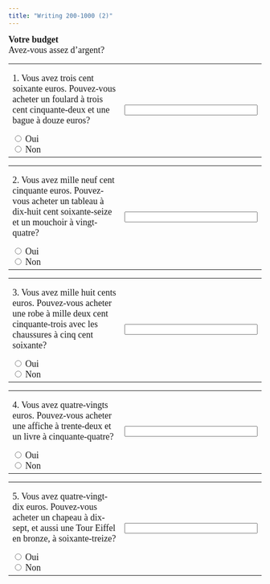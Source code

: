 ```yaml
---
title: "Writing 200-1000 (2)"
---
```

<p>  <font face="Garamond" size="4"><b>Votre budget</b> <br />Avez-vous assez d'argent?</font></p>

<form name=QUESTION action="" method=post>
        <p> 
        <table width="100%" border=0>
          <tbody> 
          <tr> 
            <td width="50%"> 
              <p><font face="Garamond" size="4">1. Vous avez trois cent soixante 
                euros. Pouvez-vous acheter un foulard &agrave; trois cent cinquante-deux 
                et une bague &agrave; douze euros?</font></p>
              <font face="Garamond" size="4"> 
              <input onClick=choice1(this.form) type=radio 
      value="Incorrect; le total est 364E." name=one>
              Oui<br>
              <input 
      onClick=choice1(this.form) type=radio value="Correct! Le total est 364E." 
      name=one>
              Non<br>
              </font>
            <td width="50%"> 
              <p> <font face="Garamond" size="4"> 
                <input size=30 name=feedback1>
                </font></p>
            </td>
          </tr>
          </tbody> 
        </table>
      </form>
      <p></p>
      <p></p>
      <p> 
      <form name=QUESTION action="" method=post>
        <p> 
        <table width="100%" border=0>
          <tbody> 
          <tr> 
            <td width="50%"> 
              <p><font face="Garamond" size="4">2. Vous avez mille neuf cent cinquante 
                euros. Pouvez-vous acheter un tableau &agrave; dix-huit cent soixante-seize 
                et un mouchoir &agrave; vingt-quatre?</font></p>
              <font face="Garamond" size="4"> 
              <input onClick=choice2(this.form) type=radio 
      value="Correct! Le total est 1900E." name=one>
              Oui<br>
              <input 
      onClick=choice2(this.form) type=radio 
      value="Incorrect; le total est 1900E." name=one>
              Non<br>
              </font>
            <td width="50%"> 
              <p> <font face="Garamond" size="4"> 
                <input size=30 name=feedback2>
                </font></p>
            </td>
          </tr>
          </tbody> 
        </table>
      </form>
      <p></p>
      <p></p>
      <p> 
      <form name=QUESTION action="" method=post>
        <p> 
        <table width="100%" border=0>
          <tbody> 
          <tr> 
            <td width="50%"> 
              <p><font face="Garamond" size="4">3. Vous avez mille huit cents 
                euros. Pouvez-vous acheter une robe à mille deux cent cinquante-trois 
                avec les chaussures &agrave; cinq cent soixante?</font></p>
              <font face="Garamond" size="4"> 
              <input onClick=choice3(this.form) type=radio 
      value="Incorrect; le total est 1813E." name=one>
              Oui<br>
              <input 
      onClick=choice3(this.form) type=radio value="Correct! Le total est 1813E." 
      name=one>
              Non<br>
              </font>
            <td width="50%"> 
              <p> <font face="Garamond" size="4"> 
                <input size=30 name=feedback3>
                </font></p>
            </td>
          </tr>
          </tbody> 
        </table>
      </form>
      <p></p>
      <p></p>
      <p> 
      <form name=QUESTION action="" method=post>
        <p> 
        <table width="100%" border=0>
          <tbody> 
          <tr> 
            <td width="50%"> 
              <p><font face="Garamond" size="4">4. Vous avez quatre-vingts euros. 
                Pouvez-vous acheter une affiche à trente-deux et un livre &agrave; 
                cinquante-quatre?</font></p>
              <font face="Garamond" size="4"> 
              <input onClick=choice4(this.form) type=radio 
      value="Incorrect; le total est 86E." name=one>
              Oui<br>
              <input 
      onClick=choice4(this.form) type=radio value="Correct! Le total est 86E." 
      name=one>
              Non<br>
              </font>
            <td width="50%"> 
              <p> <font face="Garamond" size="4"> 
                <input size=30 name=feedback4>
                </font></p>
            </td>
          </tr>
          </tbody> 
        </table>
      </form>
      <p></p>
      <p></p>
      <p> 
      <form name=QUESTION action="" method=post>
        <p> 
        <table width="100%" border=0>
          <tbody> 
          <tr> 
            <td width="50%"> 
              <p><font face="Garamond" size="4">5. Vous avez quatre-vingt-dix 
                euros. Pouvez-vous acheter un chapeau à dix-sept, et aussi une 
                Tour Eiffel en bronze, &agrave; soixante-treize?</font></p>
              <font face="Garamond" size="4"> 
              <input onClick=choice5(this.form) type=radio 
      value="Correct! Le total est 90E." name=one>
              Oui<br>
              <input 
      onClick=choice5(this.form) type=radio value="Incorrect! Le total est 90E." 
      name=one>
              Non<br>
              </font>
            <td width="50%"> 
              <p> <font face="Garamond" size="4"> 
                <input size=30 name=feedback5>
                </font></p>
            </td>
          </tr>
          </tbody> 
        </table>
      </form>

<SCRIPT language=JavaScript><!--
//  Creation interface, JavaScripts, and Perl Scripts by Dan Beeby.
//  Based on a Javascript by Barbara Nelson.
//  http://140.233.69.17/mellon -- dbeeby@haverford.edu.
//  Content by: Alison Murray Levine, University of Virginia, alevine@virginia.edu
function choice1(form) {
 for (var i=0;i<form.one.length;i ++) {
  if(form.one[i].checked) {
   break
   }
  }
 form.feedback1.value=form.one[i].value
}

function choice2(form) {
 for (var i=0;i<form.one.length;i ++) {
  if(form.one[i].checked) {
   break
   }
  }
 form.feedback2.value=form.one[i].value
}

function choice3(form) {
 for (var i=0;i<form.one.length;i ++) {
  if(form.one[i].checked) {
   break
   }
  }
 form.feedback3.value=form.one[i].value
}

function choice4(form) {
 for (var i=0;i<form.one.length;i ++) {
  if(form.one[i].checked) {
   break
   }
  }
 form.feedback4.value=form.one[i].value
}

function choice5(form) {
 for (var i=0;i<form.one.length;i ++) {
  if(form.one[i].checked) {
   break
   }
  }
 form.feedback5.value=form.one[i].value
}

function choice6(form) {
 for (var i=0;i<form.one.length;i ++) {
  if(form.one[i].checked) {
   break
   }
  }
 form.feedback6.value=form.one[i].value
}

function choice7(form) {
 for (var i=0;i<form.one.length;i ++) {
  if(form.one[i].checked) {
   break
   }
  }
 form.feedback7.value=form.one[i].value
}
function choice8(form) {
 for (var i=0;i<form.one.length;i ++) {
  if(form.one[i].checked) {
   break
   }
  }
 form.feedback8.value=form.one[i].value
}

function choice9(form) {
 for (var i=0;i<form.one.length;i ++) {
  if(form.one[i].checked) {
   break
   }
  }
 form.feedback9.value=form.one[i].value
}

function choice10(form) {
 for (var i=0;i<form.one.length;i ++) {
  if(form.one[i].checked) {
   break
   }
  }
 form.feedback10.value=form.one[i].value
}

<!--script-->
//--></SCRIPT>